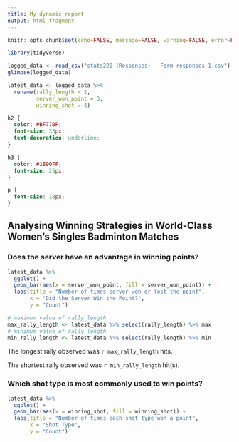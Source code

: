 ```yaml
---
title: My dynamic report
output: html_fragment
---
```


```r
knitr::opts_chunk$set(echo=FALSE, message=FALSE, warning=FALSE, error=FALSE)

library(tidyverse)

logged_data <- read_csv("stats220 (Responses) - Form responses 1.csv")
glimpse(logged_data)

latest_data <- logged_data %>%
  rename(rally_length = 2,
         server_won_point = 3,
         winning_shot = 4)
```

```css
h2 {
  color: #BF77BF;
  font-size: 33px;
  text-decoration: underline;
}

h3 {
  color: #1E90FF;
  font-size: 25px;
}

p {
  font-size: 18px;
}
```

## Analysing Winning Strategies in World-Class Women's Singles Badminton Matches

### Does the server have an advantage in winning points?

```r
latest_data %>%
  ggplot() + 
  geom_bar(aes(x = server_won_point, fill = server_won_point)) +
  labs(title = "Number of times server won or lost the point",
       x = "Did the Server Win the Point?",
       y = "Count")
```


```r
# maximum value of rally_length
max_rally_length <- latest_data %>% select(rally_length) %>% max
# minimum value of rally_length
min_rally_length <- latest_data %>% select(rally_length) %>% min
```

The longest rally observed was `r max_rally_length` hits.

The shortest rally observed was `r min_rally_length` hit(s).

### Which shot type is most commonly used to win points?

```r
latest_data %>%
  ggplot() +
  geom_bar(aes(x = winning_shot, fill = winning_shot)) +
  labs(title = "Number of times each shot type won a point",
       x = "Shot Type",
       y = "Count")
```
